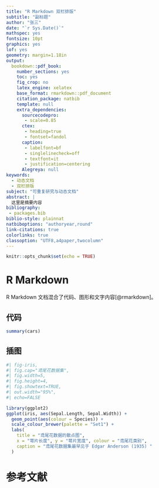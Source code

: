 ```yaml
---
title: "R Markdown 双栏排版"
subtitle: "副标题"
author: "张三"
date: "`r Sys.Date()`"
mathspec: yes
fontsize: 10pt
graphics: yes
lof: yes
geometry: margin=1.18in
output: 
  bookdown::pdf_book: 
    number_sections: yes
    toc: yes
    fig_crop: no
    latex_engine: xelatex
    base_format: rmarkdown::pdf_document
    citation_package: natbib
    template: null
    extra_dependencies:
      sourcecodepro:
       - scale=0.85
      ctex:
       - heading=true
       - fontset=fandol
      caption:
       - labelfont=bf
       - singlelinecheck=off
       - textfont=it
       - justification=centering
      Alegreya: null
keywords: 
  - 动态文档
  - 双栏排版
subject: "可重复研究与动态文档"
abstract: |
  这里是摘要内容
bibliography: 
 - packages.bib
biblio-style: plainnat
natbiboptions: "authoryear,round"
link-citations: true
colorlinks: true
classoption: "UTF8,a4paper,twocolumn"
---
```


```r
knitr::opts_chunk$set(echo = TRUE)
```

# R Markdown

R Markdown 文档混合了代码、图形和文字内容[@rmarkdown]。

## 代码 {#sec:code}

```r
summary(cars)
```

## 插图 {#sec:plot}

```r
#| fig-iris, 
#| fig.cap="鸢尾花数据集", 
#| fig.width=5, 
#| fig.height=4,
#| fig.showtext=TRUE, 
#| out.width="95%", 
#| echo=FALSE

library(ggplot2)
ggplot(iris, aes(Sepal.Length, Sepal.Width)) +
  geom_point(aes(colour = Species)) +
  scale_colour_brewer(palette = "Set1") +
  labs(
    title = "鸢尾花数据的散点图",
    x = "萼片长度", y = "萼片宽度", colour = "鸢尾花类别",
    caption = "鸢尾花数据集最早见于 Edgar Anderson (1935) "
  )
```

# 参考文献 {#chap:refer}
